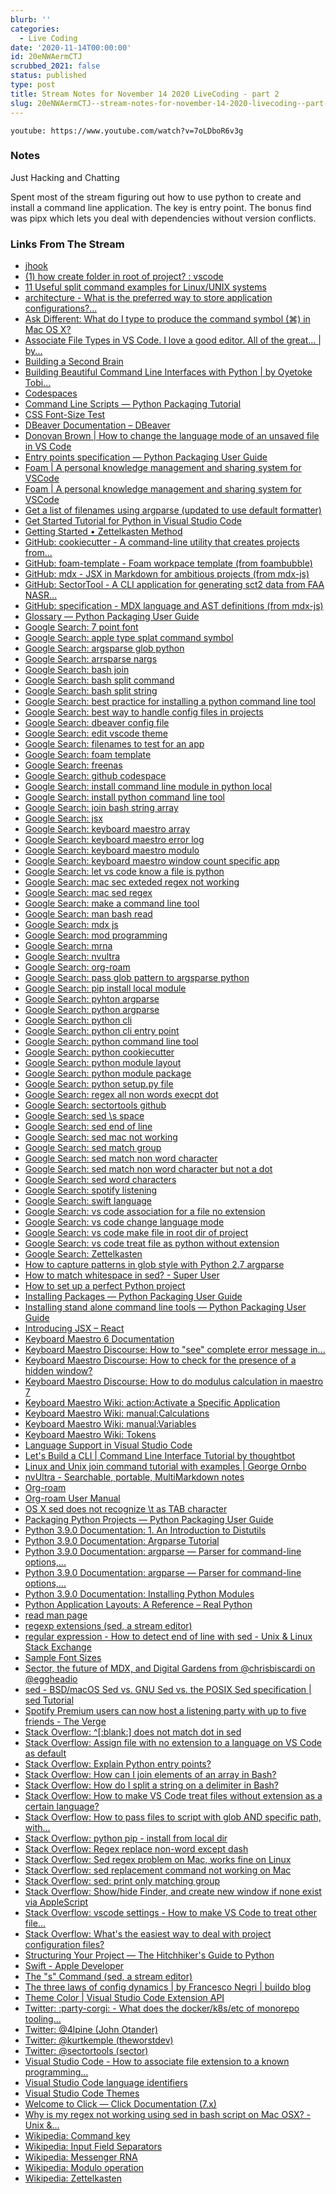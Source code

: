 ```yaml
---
blurb: ''
categories:
  - Live Coding
date: '2020-11-14T00:00:00'
id: 20eNWAermCTJ
scrubbed_2021: false
status: published
type: post
title: Stream Notes for November 14 2020 LiveCoding - part 2
slug: 20eNWAermCTJ--stream-notes-for-november-14-2020-livecoding--part-2
---
```


`youtube: https://www.youtube.com/watch?v=7oLDboR6v3g`

### Notes

Just Hacking and Chatting

Spent most of the stream figuring out how to use python to create and install a command line application. The key is entry point. The bonus find was pipx which lets you deal with dependencies without version conflicts. 


### Links From The Stream


- [jhook](https://twitter.com/jhooks)
- [(1) how create folder in root of project? : vscode](https://www.reddit.com/r/vscode/comments/9rm9o1/how_create_folder_in_root_of_project/)
- [11 Useful split command examples for Linux/UNIX systems](https://www.linuxtechi.com/split-command-examples-for-linux-unix/)
- [architecture - What is the preferred way to store application configurations?...](https://softwareengineering.stackexchange.com/questions/283715/what-is-the-preferred-way-to-store-application-configurations)
- [Ask Different: What do I type to produce the command symbol (⌘) in Mac OS X?](https://apple.stackexchange.com/questions/4074/what-do-i-type-to-produce-the-command-symbol-in-mac-os-x)
- [Associate File Types in VS Code. I love a good editor. All of the great… | by...](https://medium.com/@John_Papa/associate-file-types-in-vs-code-14b19dbbacd0)
- [Building a Second Brain](https://www.buildingasecondbrain.com/)
- [Building Beautiful Command Line Interfaces with Python | by Oyetoke Tobi...](https://codeburst.io/building-beautiful-command-line-interfaces-with-python-26c7e1bb54df)
- [Codespaces](https://github.com/features/codespaces)
- [Command Line Scripts — Python Packaging Tutorial](https://python-packaging.readthedocs.io/en/latest/command-line-scripts.html)
- [CSS Font-Size Test](https://www-archive.mozilla.org/newlayout/testcases/css/sec526pt2.htm)
- [DBeaver Documentation – DBeaver](https://dbeaver.com/docs/wiki/Admin-Manage-Connections/)
- [Donovan Brown | How to change the language mode of an unsaved file in VS Code](https://www.donovanbrown.com/post/How-to-change-the-language-mode-of-a-unsaved-file-in-VS-Code)
- [Entry points specification — Python Packaging User Guide](https://packaging.python.org/specifications/entry-points/)
- [Foam | A personal knowledge management and sharing system for VSCode](https://foambubble.github.io/foam/)
- [Foam | A personal knowledge management and sharing system for VSCode](https://foambubble.github.io/foam/#getting-started)
- [Get a list of filenames using argparse (updated to use default formatter)](https://gist.github.com/89465127/5273149)
- [Get Started Tutorial for Python in Visual Studio Code](https://code.visualstudio.com/docs/python/python-tutorial)
- [Getting Started • Zettelkasten Method](https://zettelkasten.de/posts/overview/)
- [GitHub: cookiecutter - A command-line utility that creates projects from...](https://github.com/cookiecutter/cookiecutter)
- [GitHub: foam-template - Foam workpace template (from foambubble)](https://github.com/foambubble/foam-template)
- [GitHub: mdx - JSX in Markdown for ambitious projects (from mdx-js)](https://github.com/mdx-js/mdx)
- [GitHub: SectorTool - A CLI application for generating sct2 data from FAA NASR...](https://github.com/ZHU-ARTCC/SectorTool)
- [GitHub: specification - MDX language and AST definitions (from mdx-js)](https://github.com/mdx-js/specification)
- [Glossary — Python Packaging User Guide](https://packaging.python.org/glossary/#term-Distribution-Package)
- [Google Search: 7 point font](https://www.google.com/search?newwindow=1&client=safari&rls=en&q=7+point+font&spell=1&sa=X&ved=2ahUKEwje49Ow_4LtAhXlx1kKHTXlCugQBSgAegQIFBAv&biw=960&bih=489)
- [Google Search: apple type splat command symbol](https://www.google.com/search?client=safari&rls=en&q=apple+type+splat+command+symbol&ie=UTF-8&oe=UTF-8)
- [Google Search: argsparse glob python](https://www.google.com/search?client=safari&rls=en&q=argsparse+glob+python&ie=UTF-8&oe=UTF-8)
- [Google Search: arrsparse nargs](https://www.google.com/search?client=safari&rls=en&q=arrsparse+nargs&ie=UTF-8&oe=UTF-8)
- [Google Search: bash join](https://www.google.com/search?client=safari&rls=en&q=bash+join&ie=UTF-8&oe=UTF-8)
- [Google Search: bash split command](https://www.google.com/search?client=safari&rls=en&q=bash+split+command&ie=UTF-8&oe=UTF-8)
- [Google Search: bash split string](https://www.google.com/search?client=safari&rls=en&q=bash+split+string&ie=UTF-8&oe=UTF-8)
- [Google Search: best practice for installing a python command line tool](https://www.google.com/search?client=safari&rls=en&q=best+practice+for+installing+a+python+command+line+tool&ie=UTF-8&oe=UTF-8)
- [Google Search: best way to handle config files in projects](https://www.google.com/search?client=safari&rls=en&q=best+way+to+handle+config+files+in+projects&ie=UTF-8&oe=UTF-8)
- [Google Search: dbeaver config file](https://www.google.com/search?client=safari&rls=en&q=dbeaver+config+file&ie=UTF-8&oe=UTF-8)
- [Google Search: edit vscode theme](https://www.google.com/search?client=safari&rls=en&q=edit+vscode+theme&ie=UTF-8&oe=UTF-8)
- [Google Search: filenames to test for an app](https://www.google.com/search?client=safari&rls=en&q=filenames+to+test+for+an+app&ie=UTF-8&oe=UTF-8)
- [Google Search: foam template](https://www.google.com/search?client=safari&rls=en&q=foam+template&ie=UTF-8&oe=UTF-8)
- [Google Search: freenas](https://www.google.com/search?client=safari&rls=en&q=freenas&ie=UTF-8&oe=UTF-8)
- [Google Search: github codespace](https://www.google.com/search?client=safari&rls=en&q=github+codespace&ie=UTF-8&oe=UTF-8)
- [Google Search: install command line module in python local](https://www.google.com/search?client=safari&rls=en&q=install+command+line+module+in+python+local&ie=UTF-8&oe=UTF-8)
- [Google Search: install python command line tool](https://www.google.com/search?client=safari&rls=en&q=install+python+command+line+tool&ie=UTF-8&oe=UTF-8)
- [Google Search: join bash string array](https://www.google.com/search?newwindow=1&client=safari&rls=en&ei=oFawX8-EIYrt5gKH4ab4Aw&q=join+bash+string+array&oq=join+bash+string+array&gs_lcp=CgZwc3ktYWIQAzIJCAAQyQMQFhAeOgQIABBHOgUIABDJAzoCCAA6BggAEBYQHlDCGljvJmCxKGgAcAJ4AYAB2wGIAbELkgEFOC40LjGYAQCgAQGqAQdnd3Mtd2l6yAEIwAEB&sclient=psy-ab&ved=0ahUKEwjP1Myuh4PtAhWKtlkKHYewCT8Q4dUDCAw&uact=5)
- [Google Search: jsx](https://www.google.com/search?client=safari&rls=en&q=jsx&ie=UTF-8&oe=UTF-8)
- [Google Search: keyboard maestro array](https://www.google.com/search?client=safari&rls=en&q=keyboard+maestro+array&ie=UTF-8&oe=UTF-8)
- [Google Search: keyboard maestro error log](https://www.google.com/search?client=safari&rls=en&q=keyboard+maestro+error+log&ie=UTF-8&oe=UTF-8)
- [Google Search: keyboard maestro modulo](https://www.google.com/search?client=safari&rls=en&q=keyboard+maestro+modulo&ie=UTF-8&oe=UTF-8)
- [Google Search: keyboard maestro window count specific app](https://www.google.com/search?client=safari&rls=en&q=keyboard+maestro+window+count+specific+app&ie=UTF-8&oe=UTF-8)
- [Google Search: let vs code know a file is python](https://www.google.com/search?client=safari&rls=en&q=let+vs+code+know+a+file+is+python&ie=UTF-8&oe=UTF-8)
- [Google Search: mac sec exteded regex not working](https://www.google.com/search?client=safari&rls=en&q=mac+sec+exteded+regex+not+working&ie=UTF-8&oe=UTF-8)
- [Google Search: mac sed regex](https://www.google.com/search?client=safari&rls=en&q=mac+sed+regex&ie=UTF-8&oe=UTF-8)
- [Google Search: make a command line tool](https://www.google.com/search?client=safari&rls=en&q=make+a+command+line+tool&ie=UTF-8&oe=UTF-8)
- [Google Search: man bash read](https://www.google.com/search?client=safari&rls=en&q=man+bash+read&ie=UTF-8&oe=UTF-8)
- [Google Search: mdx js](https://www.google.com/search?newwindow=1&client=safari&rls=en&ei=s4qwX7qIIovr5gKbprfgAQ&q=mdx+js&oq=mdx+js&gs_lcp=CgZwc3ktYWIQAzIHCAAQyQMQQzICCAAyAggAMgIIADICCAAyBggAEBYQHjIGCAAQFhAeMgYIABAWEB4yBggAEBYQHjIGCAAQFhAeOgQIABBHOgUIABCxAzoECAAQQ1D3IVizJWDMKGgAcAJ4AIABdogBtAKSAQMxLjKYAQCgAQGqAQdnd3Mtd2l6yAEIwAEB&sclient=psy-ab&ved=0ahUKEwj6ramDuYPtAhWLtVkKHRvTDRwQ4dUDCAw&uact=5)
- [Google Search: mod programming](https://www.google.com/search?client=safari&rls=en&q=mod+programming&ie=UTF-8&oe=UTF-8)
- [Google Search: mrna](https://www.google.com/search?client=safari&rls=en&q=mrna&ie=UTF-8&oe=UTF-8)
- [Google Search: nvultra](https://www.google.com/search?client=safari&rls=en&q=nvultra&ie=UTF-8&oe=UTF-8)
- [Google Search: org-roam](https://www.google.com/search?client=safari&rls=en&q=org-roam&ie=UTF-8&oe=UTF-8)
- [Google Search: pass glob pattern to argsparse python](https://www.google.com/search?client=safari&rls=en&q=pass+glob+pattern+to+argsparse+python&ie=UTF-8&oe=UTF-8)
- [Google Search: pip install local module](https://www.google.com/search?client=safari&rls=en&q=pip+install+local+module&ie=UTF-8&oe=UTF-8)
- [Google Search: pyhton argparse](https://www.google.com/search?client=safari&rls=en&q=pyhton+argparse&ie=UTF-8&oe=UTF-8)
- [Google Search: python argparse](https://www.google.com/search?client=safari&rls=en&q=python+argparse&ie=UTF-8&oe=UTF-8)
- [Google Search: python cli](https://www.google.com/search?client=safari&rls=en&q=python+cli&ie=UTF-8&oe=UTF-8)
- [Google Search: python cli entry point](https://www.google.com/search?client=safari&rls=en&q=python+cli+entry+point&ie=UTF-8&oe=UTF-8)
- [Google Search: python command line tool](https://www.google.com/search?client=safari&rls=en&q=python+command+line+tool&ie=UTF-8&oe=UTF-8)
- [Google Search: python cookiecutter](https://www.google.com/search?client=safari&rls=en&q=python+cookiecutter&ie=UTF-8&oe=UTF-8)
- [Google Search: python module layout](https://www.google.com/search?client=safari&rls=en&q=python+module+layout&ie=UTF-8&oe=UTF-8)
- [Google Search: python module package](https://www.google.com/search?client=safari&rls=en&q=python+module+package&ie=UTF-8&oe=UTF-8)
- [Google Search: python setup.py file](https://www.google.com/search?client=safari&rls=en&q=python+setup.py+file&ie=UTF-8&oe=UTF-8)
- [Google Search: regex all non words execpt dot](https://www.google.com/search?client=safari&rls=en&q=regex+all+non+words+execpt+dot&ie=UTF-8&oe=UTF-8)
- [Google Search: sectortools github](https://www.google.com/search?newwindow=1&client=safari&rls=en&ei=qIawX9a_DqL85gLf8oqQBw&q=sectortools+github&oq=sectortools+github&gs_lcp=CgZwc3ktYWIQAzoECAAQRzoFCCEQoAE6BQghEKsCUMetBljvuAZgqrsGaABwAngAgAGAAYgB-AWSAQMxLjaYAQCgAQGqAQdnd3Mtd2l6yAEDwAEB&sclient=psy-ab&ved=0ahUKEwjWs9KVtYPtAhUivlkKHV-5AnIQ4dUDCAw&uact=5)
- [Google Search: sed \s space](https://www.google.com/search?newwindow=1&client=safari&rls=en&ei=OVSwX9uKIoKd5wKV_Y7YDw&q=sed+%5Cs+space+&oq=sed+%5Cs+space+&gs_lcp=CgZwc3ktYWIQAzIJCAAQyQMQFhAeMgYIABAWEB46BAgAEEc6BQgAEMkDOgIIADoICAAQFhAKEB5Q-CNYoCtgsixoAHACeACAAV-IAeYEkgEBN5gBAKABAaoBB2d3cy13aXrIAQjAAQE&sclient=psy-ab&ved=0ahUKEwibi62JhYPtAhWCzlkKHZW-A_sQ4dUDCAw&uact=5)
- [Google Search: sed end of line](https://www.google.com/search?newwindow=1&client=safari&rls=en&ei=C1SwX-i8G8GW5gKE56f4DQ&q=sed+end+of+line&oq=sed+end+of+line&gs_lcp=CgZwc3ktYWIQAzIFCAAQkQIyAggAMgIIADICCAAyBAgAEB4yBAgAEB4yBAgAEB4yBAgAEB4yBAgAEB4yBAgAEB46BAgAEEdQyh1Yyh1glx9oAHACeACAAXKIAXKSAQMwLjGYAQCgAQGqAQdnd3Mtd2l6yAEIwAEB&sclient=psy-ab&ved=0ahUKEwio7q7zhIPtAhVBi1kKHYTzCd8Q4dUDCAw&uact=5)
- [Google Search: sed mac not working](https://www.google.com/search?client=safari&rls=en&q=sed+mac+not+working&ie=UTF-8&oe=UTF-8)
- [Google Search: sed match group](https://www.google.com/search?client=safari&rls=en&q=sed+match+group&ie=UTF-8&oe=UTF-8)
- [Google Search: sed match non word character](https://www.google.com/search?client=safari&rls=en&q=sed+match+non+word+character&ie=UTF-8&oe=UTF-8)
- [Google Search: sed match non word character but not a dot](https://www.google.com/search?client=safari&rls=en&q=sed+match+non+word+character+but+not+a+dot&ie=UTF-8&oe=UTF-8)
- [Google Search: sed word characters](https://www.google.com/search?client=safari&rls=en&q=sed+word+characters&ie=UTF-8&oe=UTF-8)
- [Google Search: spotify listening](https://www.google.com/search?client=safari&rls=en&q=spotify+listening&ie=UTF-8&oe=UTF-8)
- [Google Search: swift language](https://www.google.com/search?client=safari&rls=en&q=swift+language&ie=UTF-8&oe=UTF-8)
- [Google Search: vs code association for a file no extension](https://www.google.com/search?newwindow=1&client=safari&rls=en&ei=HY-wX5u3LoPr5gK5s4iwDA&q=vs+code+association+for+a+file+no+extension&oq=vs+code+association+for+a+file+no+ex&gs_lcp=CgZwc3ktYWIQAxgAMggIIRAWEB0QHjoECAAQR1DUbVire2CahwFoAHACeACAAcEBiAHKBpIBAzEuNZgBAKABAaoBB2d3cy13aXrIAQjAAQE&sclient=psy-ab)
- [Google Search: vs code change language mode](https://www.google.com/search?client=safari&rls=en&q=vs+code+change+language+mode&ie=UTF-8&oe=UTF-8)
- [Google Search: vs code make file in root dir of project](https://www.google.com/search?client=safari&rls=en&q=vs+code+make+file+in+root+dir+of+project&ie=UTF-8&oe=UTF-8)
- [Google Search: vs code treat file as python without extension](https://www.google.com/search?client=safari&rls=en&q=vs+code+treat+file+as+python+without+extension&ie=UTF-8&oe=UTF-8)
- [Google Search: Zettelkasten](https://www.google.com/search?client=safari&rls=en&q=Zettelkasten&ie=UTF-8&oe=UTF-8)
- [How to capture patterns in glob style with Python 2.7 argparse](https://gist.github.com/nautilebleu/722377)
- [How to match whitespace in sed? - Super User](https://superuser.com/questions/112834/how-to-match-whitespace-in-sed)
- [How to set up a perfect Python project](https://sourcery.ai/blog/python-best-practices/#generate)
- [Installing Packages — Python Packaging User Guide](https://packaging.python.org/tutorials/installing-packages/)
- [Installing stand alone command line tools — Python Packaging User Guide](https://packaging.python.org/guides/installing-stand-alone-command-line-tools/)
- [Introducing JSX – React](https://reactjs.org/docs/introducing-jsx.html)
- [Keyboard Maestro 6 Documentation](https://www.keyboardmaestro.com/documentation/6/keyboardmaestro.html)
- [Keyboard Maestro Discourse: How to "see" complete error message in...](https://forum.keyboardmaestro.com/t/how-to-see-complete-error-message-in-notification-centre-macro-failed/5241/4)
- [Keyboard Maestro Discourse: How to check for the presence of a hidden window?](https://forum.keyboardmaestro.com/t/how-to-check-for-the-presence-of-a-hidden-window/2641)
- [Keyboard Maestro Discourse: How to do modulus calculation in maestro 7](https://forum.keyboardmaestro.com/t/how-to-do-modulus-calculation-in-maestro-7/5758/2)
- [Keyboard Maestro Wiki: action:Activate a Specific Application](https://wiki.keyboardmaestro.com/action/Activate_a_Specific_Application)
- [Keyboard Maestro Wiki: manual:Calculations](https://wiki.keyboardmaestro.com/manual/Calculations)
- [Keyboard Maestro Wiki: manual:Variables](https://wiki.keyboardmaestro.com/manual/Variables)
- [Keyboard Maestro Wiki: Tokens](https://wiki.keyboardmaestro.com/Tokens)
- [Language Support in Visual Studio Code](https://code.visualstudio.com/docs/languages/overview)
- [Let's Build a CLI | Command Line Interface Tutorial by thoughtbot](https://thoughtbot.com/upcase/videos/lets-build-a-cli)
- [Linux and Unix join command tutorial with examples | George Ornbo](https://shapeshed.com/unix-join/)
- [nvUltra - Searchable, portable, MultiMarkdown notes](https://nvultra.com/)
- [Org-roam](https://www.orgroam.com/)
- [Org-roam User Manual](https://www.orgroam.com/manual.html)
- [OS X sed does not recognize \t as TAB character](http://azaleasays.com/2014/03/07/os-x-sed-does-not-recognize-tab-character/)
- [Packaging Python Projects — Python Packaging User Guide](https://packaging.python.org/tutorials/packaging-projects/)
- [Python 3.9.0 Documentation: 1. An Introduction to Distutils](https://docs.python.org/3/distutils/introduction.html)
- [Python 3.9.0 Documentation: Argparse Tutorial](https://docs.python.org/3/howto/argparse.html)
- [Python 3.9.0 Documentation: argparse — Parser for command-line options,...](https://docs.python.org/3/library/argparse.html)
- [Python 3.9.0 Documentation: argparse — Parser for command-line options,...](https://docs.python.org/3/library/argparse.html#type)
- [Python 3.9.0 Documentation: Installing Python Modules](https://docs.python.org/3/installing/index.html)
- [Python Application Layouts: A Reference – Real Python](https://realpython.com/python-application-layouts/)
- [read man page](https://linuxcommand.org/lc3_man_pages/readh.html)
- [regexp extensions (sed, a stream editor)](https://www.gnu.org/software/sed/manual/html_node/regexp-extensions.html)
- [regular expression - How to detect end of line with sed - Unix & Linux Stack Exchange](https://unix.stackexchange.com/questions/206922/how-to-detect-end-of-line-with-sed)
- [Sample Font Sizes](http://lawrence.ecorp.net/inet/samples/abs-fonts.shtml)
- [Sector, the future of MDX, and Digital Gardens from @chrisbiscardi on @eggheadio](https://egghead.io/lessons/egghead-sector-the-future-of-mdx-and-digital-gardens)
- [sed - BSD/macOS Sed vs. GNU Sed vs. the POSIX Sed specification | sed Tutorial](https://riptutorial.com/sed/topic/9436/bsd-macos-sed-vs--gnu-sed-vs--the-posix-sed-specification)
- [Spotify Premium users can now host a listening party with up to five friends - The Verge](https://www.theverge.com/2020/7/28/21344926/spotify-premium-group-session-stream-together)
- [Stack Overflow: ^[:blank:] does not match dot in sed](https://stackoverflow.com/questions/39155872/blank-does-not-match-dot-in-sed)
- [Stack Overflow: Assign file with no extension to a language on VS Code as default](https://stackoverflow.com/questions/49410524/assign-file-with-no-extension-to-a-language-on-vs-code-as-default)
- [Stack Overflow: Explain Python entry points?](https://stackoverflow.com/questions/774824/explain-python-entry-points)
- [Stack Overflow: How can I join elements of an array in Bash?](https://stackoverflow.com/questions/1527049/how-can-i-join-elements-of-an-array-in-bash)
- [Stack Overflow: How do I split a string on a delimiter in Bash?](https://stackoverflow.com/questions/918886/how-do-i-split-a-string-on-a-delimiter-in-bash)
- [Stack Overflow: How to make VS Code treat files without extension as a certain language?](https://stackoverflow.com/questions/46970849/how-to-make-vs-code-treat-files-without-extension-as-a-certain-language)
- [Stack Overflow: How to pass files to script with glob AND specific path, with...](https://stackoverflow.com/questions/12117467/how-to-pass-files-to-script-with-glob-and-specific-path-with-error-if-path-does)
- [Stack Overflow: python pip - install from local dir](https://stackoverflow.com/questions/41535915/python-pip-install-from-local-dir)
- [Stack Overflow: Regex replace non-word except dash](https://stackoverflow.com/questions/29096021/regex-replace-non-word-except-dash)
- [Stack Overflow: Sed regex problem on Mac, works fine on Linux](https://stackoverflow.com/questions/6761361/sed-regex-problem-on-mac-works-fine-on-linux)
- [Stack Overflow: sed replacement command not working on Mac](https://stackoverflow.com/questions/25124969/sed-replacement-command-not-working-on-mac)
- [Stack Overflow: sed: print only matching group](https://stackoverflow.com/questions/17511639/sed-print-only-matching-group)
- [Stack Overflow: Show/hide Finder, and create new window if none exist via AppleScript](https://stackoverflow.com/questions/62303947/show-hide-finder-and-create-new-window-if-none-exist-via-applescript)
- [Stack Overflow: vscode settings - How to make VS Code to treat other file...](https://stackoverflow.com/questions/29973619/how-to-make-vs-code-to-treat-other-file-extensions-as-certain-language)
- [Stack Overflow: What's the easiest way to deal with project configuration files?](https://stackoverflow.com/questions/6782017/whats-the-easiest-way-to-deal-with-project-configuration-files)
- [Structuring Your Project — The Hitchhiker's Guide to Python](https://docs.python-guide.org/writing/structure/)
- [Swift - Apple Developer](https://developer.apple.com/swift/#objective-c)
- [The "s" Command (sed, a stream editor)](https://www.gnu.org/software/sed/manual/html_node/The-_0022s_0022-Command.html)
- [The three laws of config dynamics | by Francesco Negri | buildo blog](https://blog.buildo.io/the-three-laws-of-config-dynamics-1e9724593aa9)
- [Theme Color | Visual Studio Code Extension API](https://code.visualstudio.com/api/references/theme-color)
- [Twitter: :party-corgi: - What does the docker/k8s/etc of monorepo tooling...](https://twitter.com/chrisbiscardi/status/1004244687320854528?lang=en)
- [Twitter: @4lpine (John Otander)](https://twitter.com/4lpine)
- [Twitter: @kurtkemple (theworstdev)](https://twitter.com/kurtkemple)
- [Twitter: @sectortools (sector)](https://twitter.com/sectortools)
- [Visual Studio Code - How to associate file extension to a known programming...](https://www.gyanblog.com/vscode/visual-studio-code-associate-file-extensions-language/)
- [Visual Studio Code language identifiers](https://code.visualstudio.com/docs/languages/identifiers)
- [Visual Studio Code Themes](https://code.visualstudio.com/docs/getstarted/themes)
- [Welcome to Click — Click Documentation (7.x)](https://click.palletsprojects.com/en/7.x/)
- [Why is my regex not working using sed in bash script on Mac OSX? - Unix &...](https://unix.stackexchange.com/questions/345604/why-is-my-regex-not-working-using-sed-in-bash-script-on-mac-osx)
- [Wikipedia: Command key](https://en.wikipedia.org/wiki/Command_key)
- [Wikipedia: Input Field Separators](https://en.wikipedia.org/wiki/Input_Field_Separators)
- [Wikipedia: Messenger RNA](https://en.wikipedia.org/wiki/Messenger_RNA)
- [Wikipedia: Modulo operation](https://en.wikipedia.org/wiki/Modulo_operation)
- [Wikipedia: Zettelkasten](https://en.wikipedia.org/wiki/Zettelkasten)
